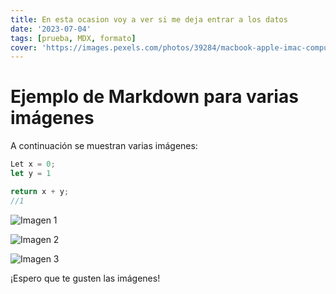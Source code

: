 ```yaml
---
title: En esta ocasion voy a ver si me deja entrar a los datos
date: '2023-07-04'
tags: [prueba, MDX, formato]
cover: 'https://images.pexels.com/photos/39284/macbook-apple-imac-computer-39284.jpeg?auto=compress&cs=tinysrgb&w=1260&h=750&dpr=1'
---
```


# Ejemplo de Markdown para varias imágenes

A continuación se muestran varias imágenes:

```ts
Let x = 0;
let y = 1

return x + y;
//1
```


![Imagen 1](https://images.pexels.com/photos/251225/pexels-photo-251225.jpeg?auto=compress&cs=tinysrgb&w=1260&h=750&dpr=1)

![Imagen 2](https://images.pexels.com/photos/251225/pexels-photo-251225.jpeg?auto=compress&cs=tinysrgb&w=1260&h=750&dpr=1)

![Imagen 3](https://images.pexels.com/photos/251225/pexels-photo-251225.jpeg?auto=compress&cs=tinysrgb&w=1260&h=750&dpr=1)

¡Espero que te gusten las imágenes!

